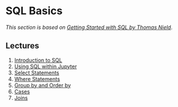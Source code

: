 # SQL Basics

*This section is based on [Getting Started with SQL by Thomas Nield](http://shop.oreilly.com/product/0636920044994.do)*.

## Lectures

1. [Introduction to SQL](00_sql_intro.md)
1. [Using SQL within Jupyter](01_sql_jupyter.md)
1. [Select Statements](02_select_statements.md)
1. [Where Statements](03_where.md)
1. [Group by and Order by](04_group_by_order_by.md)
1. [Cases](05_case.md)
1. [Joins](06_join.md)
